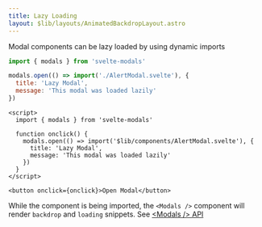 ```yaml
---
title: Lazy Loading
layout: $lib/layouts/AnimatedBackdropLayout.astro
---
```


Modal components can be lazy loaded by using dynamic imports

```js
import { modals } from 'svelte-modals'

modals.open(() => import('./AlertModal.svelte'), {
  title: 'Lazy Modal',
  message: 'This modal was loaded lazily'
})
```

```svelte live layout="$lib/layouts/code/NoCode.astro" 
<script>
  import { modals } from 'svelte-modals'

  function onclick() {
    modals.open(() => import('$lib/components/AlertModal.svelte'), {
      title: 'Lazy Modal',
      message: 'This modal was loaded lazily'
    })
  }
</script>

<button onclick={onclick}>Open Modal</button>
```

While the component is being imported, the `<Modals />` component will render `backdrop` and `loading` snippets.
See [\<Modals /> API](/api/modals-component)
